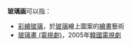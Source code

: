 '''玻璃画'''可以指：
* [[彩繪玻璃|彩繪玻璃]]，於[[玻璃|玻璃]]繪上圖案的[[繪畫|繪畫]]藝術
* [[玻璃畫_(電視劇)|玻璃畫 (電視劇)]]，2005年[[韓國電視劇|韓國電視劇]]
{{disambig|Cat=三字作品消歧義}}